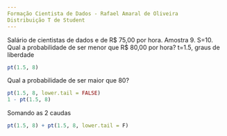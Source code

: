 ```yaml
---
Formação Cientista de Dados - Rafael Amaral de Oliveira
Distribuição T de Student
---
```

Salário de cientistas de dados e de R$ 75,00 por hora. Amostra 9. S=10. Qual a 
probabilidade de ser menor que R$ 80,00 por hora?
t=1.5, graus de liberdade
```r
pt(1.5, 8)
```
Qual a probabilidade de ser maior que 80?
```r
pt(1.5, 8, lower.tail = FALSE)
1 - pt(1.5, 8)
```
Somando as 2 caudas
```r
pt(1.5, 8) + pt(1.5, 8, lower.tail = F)
```
